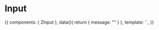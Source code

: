 
<Meta title="Atoms|Input" component={ZInput} />

# Input

<Props of={ZInput} />

<Preview>
  <Story name="Common">
    {{
        components: { ZInput },
        data(){
          return {
            message: ""
          }
        },
        template: `<ZInput v-model="message" type="text" placeholder="Write what you want, and send it to us!"/>`,
    }}
  </Story>
</Preview>
